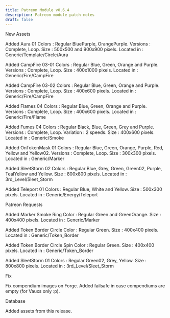 ```yaml
---
title: Patreon Module v0.6.4
description: Patreon module patch notes
draft: false
---
```


New Assets

Added Aura 01
Colors : Regular BluePurple, OrangePurple.
Versions : Complete, Loop.
Size : 500x500 and 900x900 pixels.
Located in : Generic/Template/Circle/Aura

Added CampFire 03-01
Colors : Regular Blue, Green, Orange and Purple.
Versions : Complete, Loop.
Size : 400x1000 pixels.
Located in : Generic/Fire/CampFire

Added CampFire 03-02
Colors : Regular Blue, Green, Orange and Purple.
Versions : Complete, Loop.
Size : 400x600 pixels.
Located in : Generic/Fire/CampFire

Added Flames 04
Colors : Regular Blue, Green, Orange and Purple.
Versions : Complete, Loop.
Size : 400x600 pixels.
Located in : Generic/Fire/Flame

Added Fumes 04
Colors : Regular Black, Blue, Green, Grey and Purple.
Versions : Complete, Loop.
Variation : 2 speeds.
Size : 400x600 pixels.
Located in : Generic/Smoke

Added OnTokenMask 01
Colors : Regular Blue, Green, Orange, Purple, Red, Yellow and Yellow02.
Versions : Complete, Loop.
Size : 300x300 pixels.
Located in : Generic/Marker

Added SleetStorm 02
Colors : Regular Blue, Grey, Green, Green02, Purple, TealYellow and Yellow.
Size : 800x800 pixels.
Located in : 3rd_Level/Sleet_Storm

Added Teleport 01
Colors : Regular Blue, White and Yellow.
Size : 500x300 pixels.
Located in : Generic/Energy/Teleport

Patreon Requests

Added Marker Smoke Ring
Color : Regular Green and GreenOrange.
Size : 400x400 pixels.
Located in : Generic/Marker

Added Token Border Circle
Color : Regular Green.
Size : 400x400 pixels.
Located in : Generic/Token_Border

Added Token Border Circle Spin
Color : Regular Green.
Size : 400x400 pixels.
Located in : Generic/Token_Border

Added SleetStorm 01
Colors : Regular Green02, Grey, Yellow.
Size : 800x800 pixels.
Located in : 3rd_Level/Sleet_Storm

Fix

Fix compendium images on Forge.
Added failsafe in case compendiums are empty (for Vauxs only :p).

Database

Added assets from this release.








